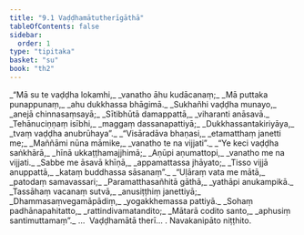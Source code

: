 ```yaml
---
title: "9.1 Vaḍḍhamātutherīgāthā"
tableOfContents: false
sidebar:
  order: 1
type: "tipitaka"
basket: "su"
book: "th2"
---
```



<DynamicBreadcrumb />

<Division number="204" book="th2">

<Paragraph number="274" type="verses" book="th2">
_“Mā su te vaḍḍha lokamhi,_  
_vanatho āhu kudācanaṃ;_  
_Mā puttaka punappunaṃ,_  
_ahu dukkhassa bhāgimā._  

</Paragraph>

</Division>
<Division number="205" book="th2">

<Paragraph number="275" type="verses" book="th2">
_Sukhañhi vaḍḍha munayo,_  
_anejā chinnasaṃsayā;_  
_Sītibhūtā damappattā,_  
_viharanti anāsavā._  

</Paragraph>

</Division>
<Division number="206" book="th2">

<Paragraph number="276" type="verses" book="th2">
_Tehānuciṇṇaṃ isībhi,_  
_maggaṃ dassanapattiyā;_  
_Dukkhassantakiriyāya,_  
_tvaṃ vaḍḍha anubrūhaya”._  

</Paragraph>

</Division>
<Division number="207" book="th2">

<Paragraph number="277" type="verses" book="th2">
_“Visāradāva bhaṇasi,_  
_etamatthaṃ janetti me;_  
_Maññāmi nūna māmike,_  
_vanatho te na vijjati”._  

</Paragraph>

</Division>
<Division number="208" book="th2">

<Paragraph number="278" type="verses" book="th2">
_“Ye keci vaḍḍha saṅkhārā,_  
_hīnā ukkaṭṭhamajjhimā;_  
_Aṇūpi aṇumattopi,_  
_vanatho me na vijjati._  

</Paragraph>

</Division>
<Division number="209" book="th2">

<Paragraph number="279" type="verses" book="th2">
_Sabbe me āsavā khīṇā,_  
_appamattassa jhāyato;_  
_Tisso vijjā anuppattā,_  
_kataṃ buddhassa sāsanaṃ”._  

</Paragraph>

</Division>
<Division number="210" book="th2">

<Paragraph number="280" type="verses" book="th2">
_“Uḷāraṃ vata me mātā,_  
_patodaṃ samavassari;_  
_Paramatthasañhitā gāthā,_  
_yathāpi anukampikā._  

</Paragraph>

</Division>
<Division number="211" book="th2">

<Paragraph number="281" type="verses" book="th2">
_Tassāhaṃ vacanaṃ sutvā,_  
_anusiṭṭhiṃ janettiyā;_  
_Dhammasaṃvegamāpādiṃ,_  
_yogakkhemassa pattiyā._  

</Paragraph>

</Division>
<Division number="212" book="th2">

<Paragraph number="282" type="verses" book="th2">
_Sohaṃ padhānapahitatto,_  
_rattindivamatandito;_  
_Mātarā codito santo,_  
_aphusiṃ santimuttamaṃ”._  


</Paragraph>
</Division>

<Paragraph number="283" type="center" book="th2">
…  Vaḍḍhamātā therī… .



</Paragraph>

<Paragraph number="284" type="center" book="th2">
Navakanipāto niṭṭhito.
</Paragraph>